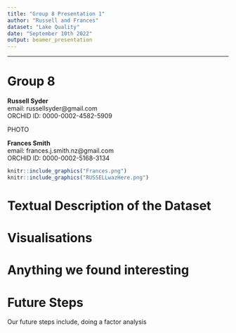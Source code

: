 ```yaml
---
title: "Group 8 Presentation 1"
author: "Russell and Frances"
dataset: "Lake Quality"
date: "September 10th 2022"
output: beamer_presentation
---
```



---
# Group 8

**Russell Syder**  
email: russellsyder@gmail.com  
ORCHID ID: 0000-0002-4582-5909  

PHOTO

**Frances Smith**  
email: frances.j.smith.nz@gmail.com  
ORCHID ID: 0000-0002-5168-3134

```r
knitr::include_graphics("Frances.png")
knitr::include_graphics("RUSSELLwazHere.png")
```

# Textual Description of the Dataset


# Visualisations


# Anything we found interesting


# Future Steps

Our future steps include, doing a factor analysis 









